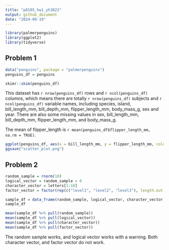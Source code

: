 ```yaml
---
title: "p8105_hw1_yh3822"
output: github_document
date: "2024-09-19"
---
```


```r
library(palmerpenguins)
library(ggplot2)
library(tidyverse)
```


## Problem 1


```r
data("penguins", package = "palmerpenguins")
penguins_df = penguins
```

```r
skimr::skim(penguins_df)
```



This dataset has `r nrow(penguins_df)` rows and `r ncol(penguins_df)` columns, which means there are totally `r nrow(penguins_df)` subjects and `r ncol(penguins_df)` variable names, including species, island, bill_length_mm, bill_depth_mm, flipper_length_mm, body_mass_g, sex and year. There are also some missing values in sex, bill_length_mm, bill_depth_mm, flipper_length_mm, and body_mass_g.

The mean of flipper_length is `r mean(penguins_df$flipper_length_mm, na.rm = TRUE)`.


```r
ggplot(penguins_df, aes(x = bill_length_mm, y = flipper_length_mm, color = species)) + geom_point()
ggsave("scatter_plot.png")
```


## Problem 2


```r
random_sample = rnorm(10)
logical_vector = random_sample > 0
character_vector = letters[1:10]
factor_vector = factor(rep(c("level1", "level2", "level3"), length.out = 10))
```

```r
sample_df = data_frame(random_sample, logical_vector, character_vector, factor_vector)
sample_df
```

```r
mean(sample_df %>% pull(random_sample))
mean(sample_df %>% pull(logical_vector))
mean(sample_df %>% pull(character_vector))
mean(sample_df %>% pull(factor_vector))
```
The random sample works, and logical vector works with a warning. Both character vector, and factor vector do not work.




